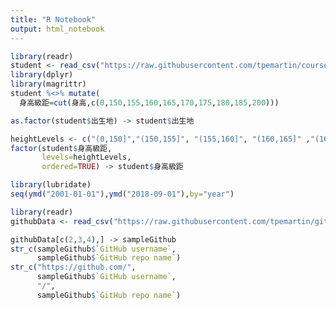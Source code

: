 ```yaml
---
title: "R Notebook"
output: html_notebook
---
```



```r
library(readr)
student <- read_csv("https://raw.githubusercontent.com/tpemartin/course-107-1-programming-for-data-science/master/data/student.csv")
library(dplyr)
library(magrittr)
student %<>% mutate(
  身高級距=cut(身高,c(0,150,155,160,165,170,175,180,185,200)))
```
```r
as.factor(student$出生地) -> student$出生地
```
```r
heightLevels <- c("(0,150]","(150,155]", "(155,160]", "(160,165]" ,"(165,170]", "(170,175]" ,"(175,180]" ,"(180,185]", "(185,200]")
factor(student$身高級距,
       levels=heightLevels,
       ordered=TRUE) -> student$身高級距
```
```r
library(lubridate)
seq(ymd("2001-01-01"),ymd("2018-09-01"),by="year")
```
```r
library(readr)
githubData <- read_csv("https://raw.githubusercontent.com/tpemartin/github-data/master/githubData.csv")
```

```r
githubData[c(2,3,4),] -> sampleGithub
str_c(sampleGithub$`GitHub username`,
      sampleGithub$`GitHub repo name`)
str_c("https://github.com/",
      sampleGithub$`GitHub username`,
      "/",
      sampleGithub$`GitHub repo name`)
```

